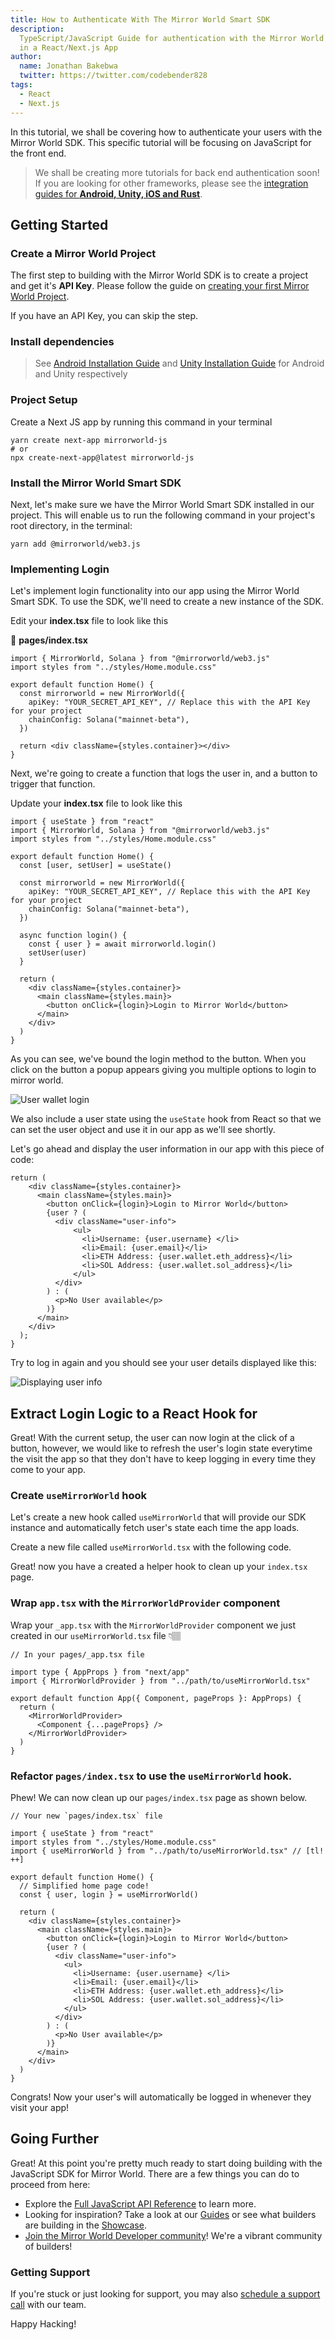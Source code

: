 ```yaml
---
title: How to Authenticate With The Mirror World Smart SDK
description:
  TypeScript/JavaScript Guide for authentication with the Mirror World SDK SDK
  in a React/Next.js App
author:
  name: Jonathan Bakebwa
  twitter: https://twitter.com/codebender828
tags:
  - React
  - Next.js
---
```


In this tutorial, we shall be covering how to authenticate your users with the
Mirror World SDK. This specific tutorial will be focusing on JavaScript for the
front end.

> We shall be creating more tutorials for back end authentication soon! If you
> are looking for other frameworks, please see the
> [integration guides for **Android, Unity, iOS and Rust**](/integration).

## Getting Started

### Create a Mirror World Project

The first step to building with the Mirror World SDK is to create a project and
get it's **API Key**. Please follow the guide on
[creating your first Mirror World Project](/overview/getting-started).

If you have an API Key, you can skip the step.

### Install dependencies

<CodeSnippet id="tutorial/installation.mdx" />

> See [Android Installation Guide](/integration/android) and
> [Unity Installation Guide](/integration/unity) for Android and Unity
> respectively

### Project Setup

Create a Next JS app by running this command in your terminal

```shell
yarn create next-app mirrorworld-js
# or
npx create-next-app@latest mirrorworld-js
```

### Install the Mirror World Smart SDK

Next, let's make sure we have the Mirror World Smart SDK installed in our
project. This will enable us to run the following command in your project's root
directory, in the terminal:

```shell
yarn add @mirrorworld/web3.js
```

### Implementing Login

Let's implement login functionality into our app using the Mirror World Smart
SDK. To use the SDK, we'll need to create a new instance of the SDK.

Edit your **index.tsx** file to look like this

📁 **pages/index.tsx**

```tsx
import { MirrorWorld, Solana } from "@mirrorworld/web3.js"
import styles from "../styles/Home.module.css"

export default function Home() {
  const mirrorworld = new MirrorWorld({
    apiKey: "YOUR_SECRET_API_KEY", // Replace this with the API Key for your project
    chainConfig: Solana("mainnet-beta"),
  })

  return <div className={styles.container}></div>
}
```

Next, we're going to create a function that logs the user in, and a button to
trigger that function.

Update your **index.tsx** file to look like this

```tsx
import { useState } from "react"
import { MirrorWorld, Solana } from "@mirrorworld/web3.js"
import styles from "../styles/Home.module.css"

export default function Home() {
  const [user, setUser] = useState()

  const mirrorworld = new MirrorWorld({
    apiKey: "YOUR_SECRET_API_KEY", // Replace this with the API Key for your project
    chainConfig: Solana("mainnet-beta"),
  })

  async function login() {
    const { user } = await mirrorworld.login()
    setUser(user)
  }

  return (
    <div className={styles.container}>
      <main className={styles.main}>
        <button onClick={login}>Login to Mirror World</button>
      </main>
    </div>
  )
}
```

As you can see, we've bound the login method to the button. When you click on
the button a popup appears giving you multiple options to login to mirror world.

![User wallet login](https://res.cloudinary.com/xtellar/image/upload/v1665995199/mirror-world/image_hn4dzq.png)

We also include a user state using the `useState` hook from React so that we can
set the user object and use it in our app as we'll see shortly.

Let's go ahead and display the user information in our app with this piece of
code:

```tsx
return (
    <div className={styles.container}>
      <main className={styles.main}>
        <button onClick={login}>Login to Mirror World</button>
        {user ? (
          <div className="user-info">
              <ul>
                <li>Username: {user.username} </li>
                <li>Email: {user.email}</li>
                <li>ETH Address: {user.wallet.eth_address}</li>
                <li>SOL Address: {user.wallet.sol_address}</li>
              </ul>
          </div>
        ) : (
          <p>No User available</p>
        )}
      </main>
    </div>
  );
}
```

Try to log in again and you should see your user details displayed like this:

![Displaying user info](https://res.cloudinary.com/xtellar/image/upload/v1665995203/mirror-world/Untitled_1_n2xrdk.png)

## Extract Login Logic to a React Hook for

Great! With the current setup, the user can now login at the click of a button,
however, we would like to refresh the user's login state everytime the visit the
app so that they don't have to keep logging in every time they come to your app.

### Create `useMirrorWorld` hook

Let's create a new hook called `useMirrorWorld` that will provide our SDK
instance and automatically fetch user's state each time the app loads.

Create a new file called `useMirrorWorld.tsx` with the following code.

<CodeSnippet id="tutorial/use-mirrorworld.mdx" />

Great! now you have a created a helper hook to clean up your `index.tsx` page.

### Wrap `app.tsx` with the `MirrorWorldProvider` component

Wrap your `_app.tsx` with the `MirrorWorldProvider` component we just created in
our `useMirrorWorld.tsx` file 👇🏽

```tsx
// In your pages/_app.tsx file

import type { AppProps } from "next/app"
import { MirrorWorldProvider } from "../path/to/useMirrorWorld.tsx"

export default function App({ Component, pageProps }: AppProps) {
  return (
    <MirrorWorldProvider>
      <Component {...pageProps} />
    </MirrorWorldProvider>
  )
}
```

### Refactor `pages/index.tsx` to use the `useMirrorWorld` hook.

Phew! We can now clean up our `pages/index.tsx` page as shown below.

```tsx
// Your new `pages/index.tsx` file

import { useState } from "react"
import styles from "../styles/Home.module.css"
import { useMirrorWorld } from "../path/to/useMirrorWorld.tsx" // [tl! ++]

export default function Home() {
  // Simplified home page code!
  const { user, login } = useMirrorWorld()

  return (
    <div className={styles.container}>
      <main className={styles.main}>
        <button onClick={login}>Login to Mirror World</button>
        {user ? (
          <div className="user-info">
            <ul>
              <li>Username: {user.username} </li>
              <li>Email: {user.email}</li>
              <li>ETH Address: {user.wallet.eth_address}</li>
              <li>SOL Address: {user.wallet.sol_address}</li>
            </ul>
          </div>
        ) : (
          <p>No User available</p>
        )}
      </main>
    </div>
  )
}
```

Congrats! Now your user's will automatically be logged in whenever they visit
your app!

## Going Further

Great! At this point you're pretty much ready to start doing building with the
JavaScript SDK for Mirror World. There are a few things you can do to proceed
from here:

- Explore the [Full JavaScript API Reference](/api-reference/js) to learn more.
- Looking for inspiration? Take a look at our [Guides](/guides) or see what
  builders are building in the [Showcase](/showcase).
- [Join the Mirror World Developer community](https://mirrorworld.fun/discord)!
  We're a vibrant community of builders!

### Getting Support

If you're stuck or just looking for support, you may also
[schedule a support call](https://mirrorworld.fun/support) with our team.

Happy Hacking!
